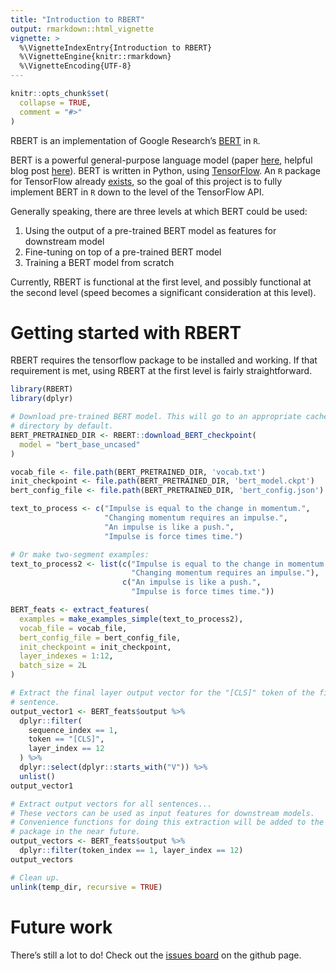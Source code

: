 ```yaml
---
title: "Introduction to RBERT"
output: rmarkdown::html_vignette
vignette: >
  %\VignetteIndexEntry{Introduction to RBERT}
  %\VignetteEngine{knitr::rmarkdown}
  %\VignetteEncoding{UTF-8}
---
```


 <!-- 
 Copyright 2021 Bedford Freeman & Worth Pub Grp LLC DBA Macmillan Learning. 

 Licensed under the Apache License, Version 2.0 (the "License");
 you may not use this file except in compliance with the License.
 You may obtain a copy of the License at

     http://www.apache.org/licenses/LICENSE-2.0

 Unless required by applicable law or agreed to in writing, software
 distributed under the License is distributed on an "AS IS" BASIS,
 WITHOUT WARRANTIES OR CONDITIONS OF ANY KIND, either express or implied.
 See the License for the specific language governing permissions and
 limitations under the License.
 -->

```r
knitr::opts_chunk$set(
  collapse = TRUE,
  comment = "#>"
)
```





RBERT is an implementation of Google Research's 
[BERT](https://github.com/google-research/bert) in `R`. 

BERT is a powerful general-purpose language model
(paper [here](https://arxiv.org/pdf/1810.04805.pdf), 
helpful blog post [here](http://jalammar.github.io/illustrated-bert/)).
BERT is written in Python, using [TensorFlow](https://www.tensorflow.org/).
An `R` package for TensorFlow already [exists](https://tensorflow.rstudio.com/),
so the goal of this project is to fully implement BERT in `R` down to the level
of the TensorFlow API.

Generally speaking, there are three levels at which BERT could be used:

1. Using the output of a pre-trained BERT model as features for downstream model
2. Fine-tuning on top of a pre-trained BERT model
3. Training a BERT model from scratch

Currently, RBERT is functional at the first level, and possibly functional
at the second level (speed becomes a significant consideration at this level).

# Getting started with RBERT

RBERT requires the tensorflow package to be installed and working. If that
requirement is met, using RBERT at the first level is fairly 
straightforward. 

```r
library(RBERT)
library(dplyr)

# Download pre-trained BERT model. This will go to an appropriate cache
# directory by default.
BERT_PRETRAINED_DIR <- RBERT::download_BERT_checkpoint(
  model = "bert_base_uncased"
)

vocab_file <- file.path(BERT_PRETRAINED_DIR, 'vocab.txt')
init_checkpoint <- file.path(BERT_PRETRAINED_DIR, 'bert_model.ckpt')
bert_config_file <- file.path(BERT_PRETRAINED_DIR, 'bert_config.json')

text_to_process <- c("Impulse is equal to the change in momentum.",
                     "Changing momentum requires an impulse.",
                     "An impulse is like a push.",
                     "Impulse is force times time.")

# Or make two-segment examples:
text_to_process2 <- list(c("Impulse is equal to the change in momentum.",
                           "Changing momentum requires an impulse."),
                         c("An impulse is like a push.",
                           "Impulse is force times time."))

BERT_feats <- extract_features(
  examples = make_examples_simple(text_to_process2),
  vocab_file = vocab_file,
  bert_config_file = bert_config_file,
  init_checkpoint = init_checkpoint,
  layer_indexes = 1:12,
  batch_size = 2L
)

# Extract the final layer output vector for the "[CLS]" token of the first
# sentence. 
output_vector1 <- BERT_feats$output %>%
  dplyr::filter(
    sequence_index == 1, 
    token == "[CLS]", 
    layer_index == 12
  ) %>% 
  dplyr::select(dplyr::starts_with("V")) %>% 
  unlist()
output_vector1

# Extract output vectors for all sentences...
# These vectors can be used as input features for downstream models.
# Convenience functions for doing this extraction will be added to the
# package in the near future.
output_vectors <- BERT_feats$output %>% 
  dplyr::filter(token_index == 1, layer_index == 12)
output_vectors

# Clean up.
unlink(temp_dir, recursive = TRUE)
```

# Future work

There's still a lot to do! Check out the 
[issues board](https://github.com/macmillanhighered/RBERT/issues) 
on the github page.
